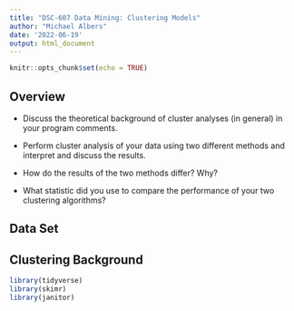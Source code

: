 ```yaml
---
title: "DSC-607 Data Mining: Clustering Models"
author: "Michael Albers"
date: '2022-06-19'
output: html_document
---
```


```r
knitr::opts_chunk$set(echo = TRUE)
```

## Overview

- Discuss the theoretical background of cluster analyses (in general) in your program comments.

- Perform cluster analysis of your data using two different methods and interpret and discuss the results.

- How do the results of the two methods differ? Why?

- What statistic did you use to compare the performance of your two clustering algorithms?



## Data Set



## Clustering Background


```r
library(tidyverse)
library(skimr)
library(janitor)
```

